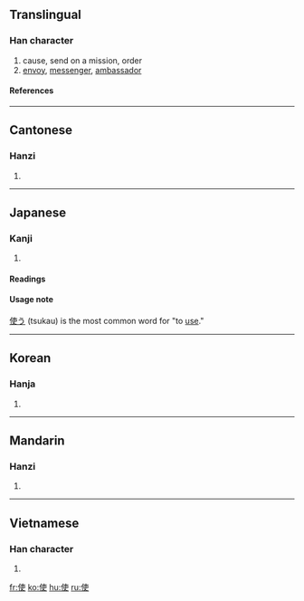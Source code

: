 ==Translingual==
===Han character===
{{Han char|rn=9|rad=人|as=06|sn=8|four=2520<sub>6</sub>|canj=人十中大 (OJLK)}}
# cause, send on a mission, order
# [[envoy]], [[messenger]], [[ambassador]]
====References====
{{Han ref|kx=0101.050|dkj=00573|dj=0213.120|hdz=10145.020|uh=4F7F|ud=20351|bh=A8CF|bd=43215}}
----
==Cantonese==
===Hanzi===
{{yue-hanzi|jyut=|y=sai2, si2 si3}}
# {{defn|Cantonese}}
----
==Japanese==
===Kanji===
{{ja-kanji|grade=3|rs=人06}}
# {{defn|Japanese}} 
====Readings====
{{ja-readings|on=[[し]] (shi)|kun=[[つか]] (tsuka)}}

====Usage note====
[[使う]] (tsukau) is the most common word for "to [[use]]."
----
==Korean==
===Hanja===
{{ko-hanja|hangeul=[[사]], [[시]]|rv=sa, si|mr=sa, si}}
# {{defn|Korean}}
----
==Mandarin==
===Hanzi===
{{cmn-hanzi|pin=[[shǐ]] (shi3)|wg=shih<sup>3</sup>}}
# {{defn|Mandarin}}
----
==Vietnamese==
===Han character===
{{vi-hantu|sứ}}
# {{defn|Vietnamese}}

[[fr:使]]
[[ko:使]]
[[hu:使]]
[[ru:使]]